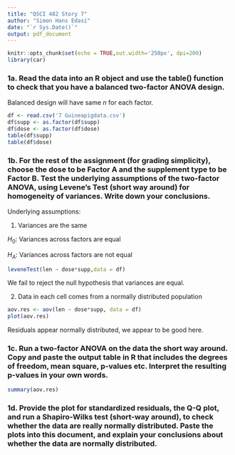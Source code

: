 ```yaml
---
title: "QSCI 482 Story 7"
author: "Simon Hans Edasi"
date: "`r Sys.Date()`"
output: pdf_document
---
```


```r
knitr::opts_chunk$set(echo = TRUE,out.width='250px', dpi=200)
library(car)

```

### 1a. Read the data into an R object and use the table() function to check that you have a balanced two-factor ANOVA design.

Balanced design will have same $n$ for each factor.
```r
df <- read.csv('7 Guineapigdata.csv')
df$supp <- as.factor(df$supp)
df$dose <- as.factor(df$dose)
table(df$supp)
table(df$dose)
```

### 1b. For the rest of the assignment (for grading simplicity), choose the dose to be Factor A and the supplement type to be Factor B. Test the underlying assumptions of the two-factor ANOVA, using Levene’s Test (short way around) for homogeneity of variances. Write down your conclusions.

Underlying assumptions:
 
1. Variances are the same

$H_0:$ Variances across factors are equal

$H_A:$ Variances across factors are not equal
```r
leveneTest(len ~ dose*supp,data = df)
```

We fail to reject the null hypothesis that variances are equal.

2. Data in each cell comes from a normally distributed population

```r
aov.res <- aov(len ~ dose*supp, data = df)
plot(aov.res)
```

Residuals appear normally distributed, we appear to be good here.

### 1c. Run a two-factor ANOVA on the data the short way around. Copy and paste the output table in R that includes the degrees of freedom, mean square, p-values etc. Interpret the resulting p-values in your own words.

```r
summary(aov.res)
```

### 1d. Provide the plot for standardized residuals, the Q-Q plot, and run a Shapiro-Wilks test (short-way around), to check whether the data are really normally distributed. Paste the plots into this document, and explain your conclusions about whether the data are normally distributed.

```r



```
